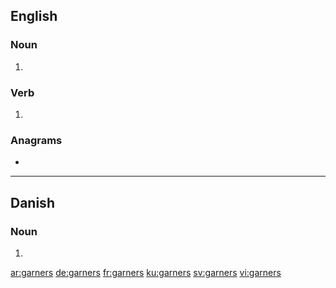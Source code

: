 ==English==

===Noun===
{{head|en|noun plural form}}

# {{plural of|garner|lang=en}}

===Verb===
{{head|en|verb form}}

# {{en-third-person singular of|garner}}

===Anagrams===
* {{l|en|rangers}}

----

==Danish==

===Noun===
{{head|da|noun form|g=n}}

# {{genitive plural indefinite of|garn|lang=da}}

[[ar:garners]]
[[de:garners]]
[[fr:garners]]
[[ku:garners]]
[[sv:garners]]
[[vi:garners]]